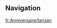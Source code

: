 {{Birthday Intro}}
<!--
==Mails==
{{Mails by Category Table|Iansan Birthday Mails|noheader=1}}

==Birthday Artwork==
===Artwork===
{{Artwork by Category Table
|Character Birthday Artwork
|category = Iansan Birthday Artwork
|header = Iansan's Birthday Artwork
}}

===Shorts===
{{Artwork by Category Table
|Character Shorts
|category = Iansan Birthday Artwork
|header = Iansan's Birthday Shorts
}}
-->
==Navigation==
{{Character Navbox|prelink=1|link type=Birthday}}

[[fr:Anniversaire/Iansan]]